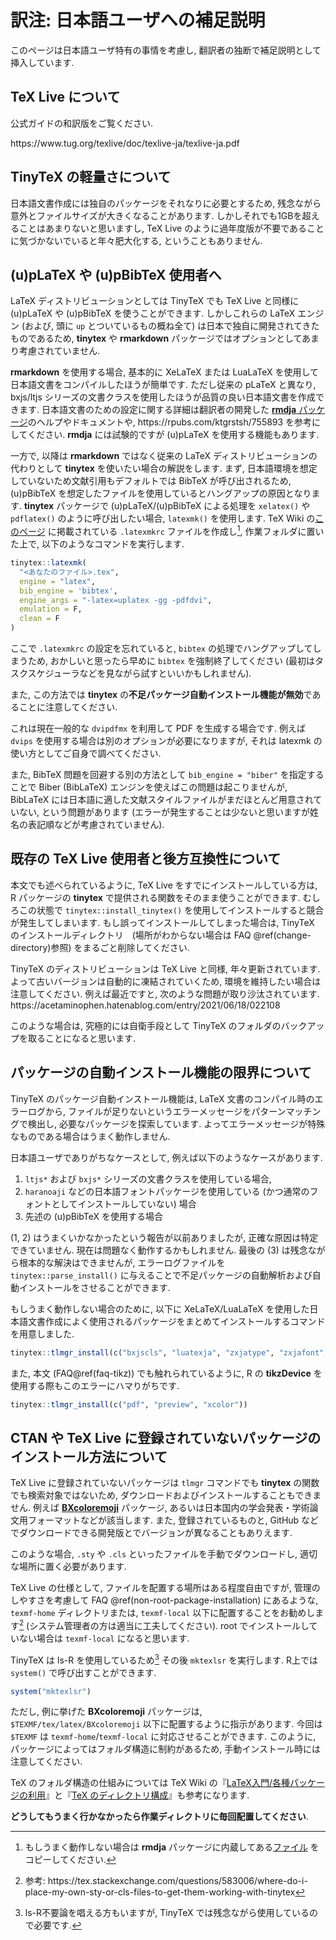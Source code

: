 # 訳注: 日本語ユーザへの補足説明 {#addendum-ja}

:::{.infobox .important data-latex="{important}"}

このページは日本語ユーザ特有の事情を考慮し, 翻訳者の独断で補足説明として挿入しています.

:::

## TeX Live について

公式ガイドの和訳版をご覧ください.

https://www.tug.org/texlive/doc/texlive-ja/texlive-ja.pdf

## TinyTeX の軽量さについて

日本語文書作成には独自のパッケージをそれなりに必要とするため, 残念ながら意外とファイルサイズが大きくなることがあります. しかしそれでも1GBを超えることはあまりないと思いますし, TeX Live のように過年度版が不要であることに気づかないでいると年々肥大化する, ということもありません.

## (u)pLaTeX や (u)pBibTeX 使用者へ

LaTeX ディストリビューションとしては TinyTeX でも TeX Live と同様に (u)pLaTeX や (u)pBibTeX を使うことができます. しかしこれらの LaTeX エンジン (および, 頭に `up` とついているもの概ね全て) は日本で独自に開発されてきたものであるため, **tinytex** や **rmarkdown** パッケージではオプションとしてあまり考慮されていません. 

**rmarkdown** を使用する場合, 基本的に XeLaTeX または LuaLaTeX を使用して日本語文書をコンパイルしたほうが簡単です. ただし従来の pLaTeX と異なり, bxjs/ltjs シリーズの文書クラスを使用したほうが品質の良い日本語文書を作成できます. 日本語文書のための設定に関する詳細は翻訳者の開発した [**rmdja** パッケージ](https://github.com/Gedevan-Aleksizde/rmdja)のヘルプやドキュメントや, https://rpubs.com/ktgrstsh/755893 を参考にしてください. **rmdja** には試験的ですが (u)pLaTeX を使用する機能もあります.

一方で, 以降は **rmarkdown** ではなく従来の LaTeX ディストリビューションの代わりとして **tinytex** を使いたい場合の解説をします. まず, 日本語環境を想定していないため文献引用もデフォルトでは BibTeX が呼び出されるため, (u)pBibTeX を想定したファイルを使用しているとハングアップの原因となります. **tinytex** パッケージで (u)pLaTeX/(u)pBibTeX による処理を `xelatex()` や `pdflatex()` のように呼び出したい場合, `latexmk()` を使用します. TeX Wiki の[このページ](https://texwiki.texjp.org/?Latexmk) に掲載されている `.latexmkrc` ファイルを作成し^[もしうまく動作しない場合は **rmdja** パッケージに内蔵してある[ファイル](https://github.com/Gedevan-Aleksizde/rmdja/blob/master/inst/resources/latexmk/.latexmkrc) をコピーしてください.], 作業フォルダに置いた上で, 以下のようなコマンドを実行します.

```r
tinytex::latexmk(
  "<あなたのファイル>.tex",
  engine = "latex",
  bib_engine = 'bibtex',
  engine_args = "-latex=uplatex -gg -pdfdvi",
  emulation = F,
  clean = F
)
```

ここで `.latexmkrc` の設定を忘れていると, `bibtex` の処理でハングアップしてしまうため, おかしいと思ったら早めに `bibtex` を強制終了してください (最初はタスクスケジューラなどを見ながら試すといいかもしれません).

また, この方法では **tinytex** の**不足パッケージ自動インストール機能が無効**であることに注意してください.

これは現在一般的な `dvipdfmx` を利用して PDF を生成する場合です. 例えば `dvips` を使用する場合は別のオプションが必要になりますが, それは latexmk の使い方としてご自身で調べてください.

また, BibTeX 問題を回避する別の方法として `bib_engine = "biber"` を指定することで Biber (BibLaTeX) エンジンを使えばこの問題は起こりませんが, BibLaTeX には日本語に適した文献スタイルファイルがまだほとんど用意されていない, という問題があります (エラーが発生することは少ないと思いますが姓名の表記順などが考慮されていません).

## 既存の TeX Live 使用者と後方互換性について

本文でも述べられているように, TeX Live をすでにインストールしている方は, R パッケージの **tinytex** で提供される関数をそのまま使うことができます. むしろこの状態で `tinytex::install_tinytex()` を使用してインストールすると競合が発生してしまいます. もし誤ってインストールしてしまった場合は, TinyTeX のインストールディレクトリ　(場所がわからない場合は FAQ \@ref(change-directory)参照) をまるごと削除してください.

TinyTeX のディストリビューションは TeX Live と同様, 年々更新されています. よって古いバージョンは自動的に凍結されていくため, 環境を維持したい場合は注意してください. 例えば最近ですと, 次のような問題が取り沙汰されています. https://acetaminophen.hatenablog.com/entry/2021/06/18/022108

このような場合は, 究極的には自衛手段として TinyTeX のフォルダのバックアップを取ることになると思います. 

## パッケージの自動インストール機能の限界について

TinyTeX のパッケージ自動インストール機能は, LaTeX 文書のコンパイル時のエラーログから, ファイルが足りないというエラーメッセージをパターンマッチングで検出し, 必要なパッケージを探索しています. よってエラーメッセージが特殊なものである場合はうまく動作しません.

日本語ユーザでありがちなケースとして, 例えば以下のようなケースがあります.

1. `ltjs*` および `bxjs*` シリーズの文書クラスを使用している場合,
1. `haranoaji` などの日本語フォントパッケージを使用している (かつ通常のフォントとしてインストールしていない) 場合
1. 先述の (u)pBibTeX を使用する場合

(1, 2) はうまくいかなかったという報告が以前ありましたが, 正確な原因は特定できていません. 現在は問題なく動作するかもしれません. 最後の (3) は残念ながら根本的な解決はできませんが, エラーログファイルを `tinytex::parse_install()` に与えることで不足パッケージの自動解析および自動インストールをさせることができます.

もしうまく動作しない場合のために, 以下に XeLaTeX/LuaLaTeX を使用した日本語文書作成によく使用されるパッケージをまとめてインストールするコマンドを用意しました.

```r
tinytex::tlmgr_install(c("bxjscls", "luatexja", "zxjatype", "zxjafont", "haranoaji", "jlreq"))
```

また, 本文 (FAQ\@ref(faq-tikz)) でも触れられているように, R の **tikzDevice** を使用する際もこのエラーにハマりがちです.

```r
tinytex::tlmgr_install(c("pdf", "preview", "xcolor"))
```

## CTAN や TeX Live に登録されていないパッケージのインストール方法について

TeX Live に登録されていないパッケージは `tlmgr` コマンドでも **tinytex** の関数でも検索対象ではないため, ダウンロードおよびインストールすることもできません. 例えば [**BXcoloremoji**](https://github.com/zr-tex8r/BXcoloremoji) パッケージ, あるいは日本国内の学会発表・学術論文用フォーマットなどが該当します. また, 登録されているものと, GitHub などでダウンロードできる開発版とでバージョンが異なることもありえます.

このような場合, `.sty` や `.cls` といったファイルを手動でダウンロードし, 適切な場所に置く必要があります.

TeX Live の仕様として, ファイルを配置する場所はある程度自由ですが, 管理のしやすさを考慮して FAQ \@ref(non-root-package-installation) にあるような, `texmf-home` ディレクトリまたは, `texmf-local` 以下に配置することをお勧めします^[参考: https://tex.stackexchange.com/questions/583006/where-do-i-place-my-own-sty-or-cls-files-to-get-them-working-with-tinytex] (システム管理者の方は適当に工夫してください). root でインストールしていない場合は `texmf-local` になると思います.

TinyTeX は ls-R を使用しているため[^ls-r] その後 `mktexlsr` を実行します. R上では `system()` で呼び出すことができます.

[^ls-r]: ls-R不要論を唱える方もいますが, TinyTeX では残念ながら使用しているので必要です.

```r
system("mktexlsr")
```

ただし, 例に挙げた **BXcoloremoji** パッケージは, `$TEXMF/tex/latex/BXcoloremoji` 以下に配置するように指示があります. 今回は `$TEXMF` は `texmf-home`/`texmf-local` に対応させることができます. このように, パッケージによってはフォルダ構造に制約があるため, 手動インストール時には注意してください.

TeX のフォルダ構造の仕組みについては TeX Wiki の『[LaTeX入門/各種パッケージの利用](https://texwiki.texjp.org/?LaTeX%E5%85%A5%E9%96%80%2F%E5%90%84%E7%A8%AE%E3%83%91%E3%83%83%E3%82%B1%E3%83%BC%E3%82%B8%E3%81%AE%E5%88%A9%E7%94%A8)』と『[TeX のディレクトリ構成](https://texwiki.texjp.org/?TeX%20%E3%81%AE%E3%83%87%E3%82%A3%E3%83%AC%E3%82%AF%E3%83%88%E3%83%AA%E6%A7%8B%E6%88%90)』も参考になります.

**どうしてもうまく行かなかったら作業ディレクトリに毎回配置してください**.
